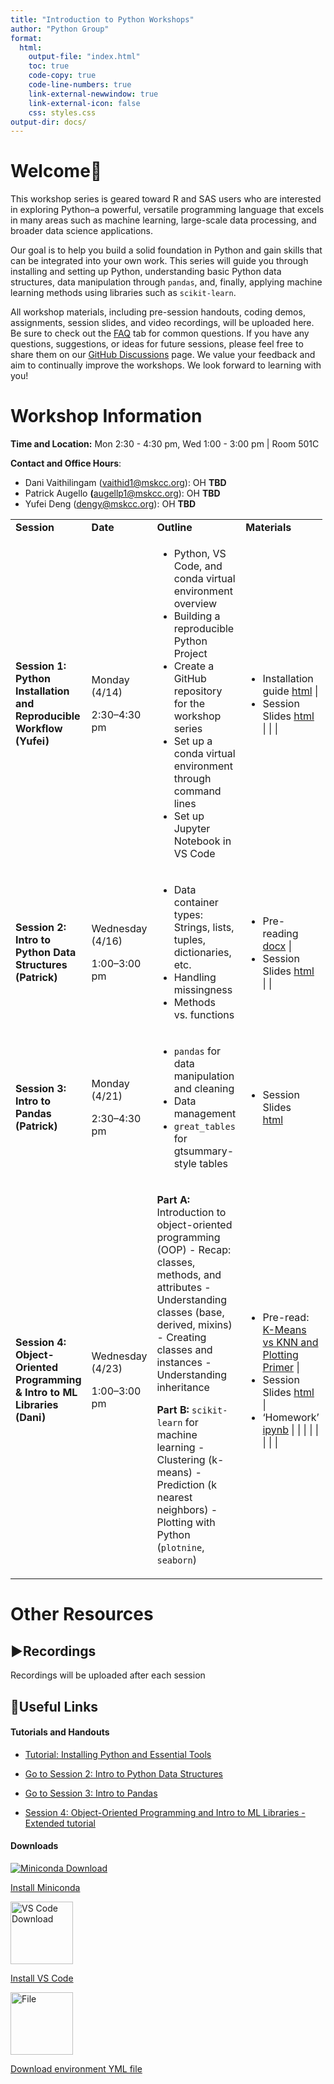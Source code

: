 ```yaml
---
title: "Introduction to Python Workshops"
author: "Python Group"
format: 
  html:
    output-file: "index.html"
    toc: true
    code-copy: true
    code-line-numbers: true
    link-external-newwindow: true
    link-external-icon: false
    css: styles.css
output-dir: docs/
---
```


# Welcome🙌

This workshop series is geared toward R and SAS users who are interested in exploring Python–a powerful, versatile programming language that excels in many areas such as machine learning, large-scale data processing, and broader data science applications.

Our goal is to help you build a solid foundation in Python and gain skills that can be integrated into your own work. This series will guide you through installing and setting up Python, understanding basic Python data structures, data manipulation through `pandas`, and, finally, applying machine learning methods using libraries such as `scikit-learn`.

All workshop materials, including pre-session handouts, coding demos, assignments, session slides, and video recordings, will be uploaded here. Be sure to check out the [FAQ](https://github.mskcc.org/pages/Python-Workshop/Python-Workshop.github.io/FAQ.html) tab for common questions. If you have any questions, suggestions, or ideas for future sessions, please feel free to share them on our [GitHub Discussions](https://github.mskcc.org/Python-Workshop/Python-Workshop.github.io/discussions) page. We value your feedback and aim to continually improve the workshops. We look forward to learning with you!

# Workshop Information

**Time and Location:** Mon 2:30 - 4:30 pm, Wed 1:00 - 3:00 pm \| Room 501C

**Contact and Office Hours**:

-   Dani Vaithilingam ([vaithid1\@mskcc.org](mailto:vaithid1@mskcc.org){.email}): OH **TBD**
-   Patrick Augello **(**[augellp1\@mskcc.org](mailto:augellp1@mskcc.org){.email}): OH **TBD**
-   Yufei Deng ([dengy\@mskcc.org](mailto:dengy@mskcc.org){.email}): OH **TBD**

::: {tbl-colwidths="[25, 15, 50, 25]"}
+---------------------------------------------------------------------------+------------------+----------------------------------------------------------------------+--------------------------------------------------------------+
| **Session**                                                               | **Date**         | **Outline**                                                          | **Materials**                                                |
+---------------------------------------------------------------------------+------------------+----------------------------------------------------------------------+--------------------------------------------------------------+
| **Session 1: Python Installation and Reproducible Workflow (Yufei)**      | Monday (4/14)    | - Python, VS Code, and conda virtual environment overview            | - Installation guide [html](session1/session1.html)          |
|                                                                           |                  | - Building a reproducible Python Project                             | - Session Slides [html](https://mskcc-my.sharepoint.com/:u:/g/personal/dengy_mskcc_org1/EToHXY348D5Hofgqw1Yt9fUB3ks-do9Egv9WaH2WNJ2Kjw?e=6WYxRe) |
|                                                                           | 2:30–4:30 pm     | - Create a GitHub repository for the workshop series                 |                                                              |
|                                                                           |                  | - Set up a conda virtual environment through command lines           |                                                              |
|                                                                           |                  | - Set up Jupyter Notebook in VS Code                                 |                                                              |
+---------------------------------------------------------------------------+------------------+----------------------------------------------------------------------+--------------------------------------------------------------+
| **Session 2: Intro to Python Data Structures (Patrick)**                  | Wednesday (4/16) | - Data container types: Strings, lists, tuples, dictionaries, etc.   | - Pre-reading [docx](https://github.mskcc.org/Python-Workshop/Python-Workshop.github.io/blob/main/Downloadable/Python_Prereading_23.docx) |
|                                                                           |                  | - Handling missingness                                               | - Session Slides [html](session2/DataStructuresDemo.html)    |
|                                                                           | 1:00–3:00 pm     | - Methods vs. functions                                              |                                                              |
+---------------------------------------------------------------------------+------------------+----------------------------------------------------------------------+--------------------------------------------------------------+
| **Session 3: Intro to Pandas (Patrick)**                                  | Monday (4/21)    | - `pandas` for data manipulation and cleaning                        | - Session Slides [html](session3/DataStructuresDemo_2.html)  |
|                                                                           |                  | - Data management                                                    |                                                              |
|                                                                           | 2:30–4:30 pm     | - `great_tables` for gtsummary-style tables                          |                                                              |
+---------------------------------------------------------------------------+------------------+----------------------------------------------------------------------+--------------------------------------------------------------+
| **Session 4: Object-Oriented Programming & Intro to ML Libraries (Dani)** | Wednesday (4/23) | **Part A:** Introduction to object-oriented programming (OOP)        | - Pre-read: [K-Means vs KNN and Plotting Primer](session4/sess4preread.html) |
|                                                                           |                  | - Recap: classes, methods, and attributes                            | - Session Slides [html](session4/session4v2_slides.qmd)     |
|                                                                           | 1:00–3:00 pm     | - Understanding classes (base, derived, mixins)                      | - 'Homework' [ipynb]("H:\Biostatistics\PythonWorkshop\Homework Exercises")                                                            |
|                                                                           |                  | - Creating classes and instances                                     |                                                              |
|                                                                           |                  | - Understanding inheritance                                          |                                                              |
|                                                                           |                  |                                                                      |                                                              |
|                                                                           |                  | **Part B:** `scikit-learn` for machine learning                      |                                                              |
|                                                                           |                  | - Clustering (k-means)                                               |                                                              |
|                                                                           |                  | - Prediction (k nearest neighbors)                                   |                                                              |
|                                                                           |                  | - Plotting with Python (`plotnine`, `seaborn`)                       |                                                              |
+---------------------------------------------------------------------------+------------------+----------------------------------------------------------------------+--------------------------------------------------------------+
:::


# Other Resources

## ▶️Recordings

Recordings will be uploaded after each session

## 🔗Useful Links

#### **Tutorials and Handouts**

-   <a href="session1/session1.html">Tutorial: Installing Python and Essential Tools</a>

-   <a href="session2/DataStructuresDemo.html">Go to Session 2: Intro to Python Data Structures </a>

-   <a href="session3/DataStructuresDemo_2.html">Go to Session 3: Intro to Pandas </a>

-   <a href="session4/session4v2_webpage.html">Session 4: Object-Oriented Programming and Intro to ML Libraries - Extended tutorial</a>

#### **Downloads**

<a href="https://www.anaconda.com/docs/getting-started/miniconda/main" class="link-block"> <img src="icons/anaconda_secondary_logo.svg" alt="Miniconda Download"/>

<p>Install Miniconda</p>

</a><a href="https://code.visualstudio.com/" class = "link-block"> <img src="icons/VScode.png" alt="VS Code Download" width="100"/>

<p>Install VS Code</p>

<a href="https://github.mskcc.org/Python-Workshop/Python-Workshop.github.io/tree/main/Downloadable/environment.yml" class="link-block"> <img src="icons/yaml.png" alt="File" width="100"/>

<p>Download environment YML file</p>

<!-- </a><a href="https://quarto.org/docs/get-started/" class="link-block"> <img src="icons/quarto.png" alt="Install Quarto"/>

<p>Install Quarto</p> -->

<!-- </a>


</a><a href="https://github.mskcc.org/Python-Workshop/Python-Workshop.github.io/tree/main/FollowAlong" class="link-block"> <img src="icons/code.png" alt="File" width="100"/>

<p>Download Follow Along Files</p>

</a>

<a href="https://www.kaggle.com/datasets/erdemtaha/cancer-data" class="link-block"> <img src="icons/code.png" alt="File" width="100"/>

<p>Download Intro to Pandas Dataset</p>

</a> -->